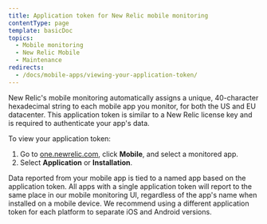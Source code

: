 ```yaml
---
title: Application token for New Relic mobile monitoring
contentType: page
template: basicDoc
topics:
  - Mobile monitoring
  - New Relic Mobile
  - Maintenance
redirects:
  - /docs/mobile-apps/viewing-your-application-token/
---
```


New Relic's mobile monitoring automatically assigns a unique, 40-character hexadecimal string to each mobile app you monitor, for both the US and EU datacenter. This application token is similar to a New Relic license key and is required to authenticate your app's data.

To view your application token:

1. Go to [one.newrelic.com](https://one.newrelic.com/), click **Mobile**, and select a monitored app.
2. Select **Application** or **Installation**.

<Callout variant="tip">
  Data reported from your mobile app is tied to a named app based on the application token. All apps with a single application token will report to the same place in our mobile monitoring UI, regardless of the app's name when installed on a mobile device. We recommend using a different application token for each platform to separate iOS and Android versions.
</Callout>

